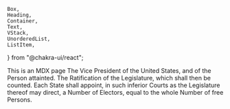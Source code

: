 	Box,
	Heading,
	Container,
	Text,
	VStack,
	UnorderedList,
	ListItem,
} from "@chakra-ui/react";

<HeadSEO
	title="Hit the ground running | Gatsby Chakra Starter"
	description="Hit the ground running with this Gatsby starter project featuring Chakra UI for styling & full Mdx support with automatic image optimisation."
	slug="/"
/>
<Box bg="gray.50" py="8rem">
	<Container maxW="container.md">
		<VStack spacing="2rem">
			<BiRun size={64} />
			<Heading p="2rem" color="white" bg="yellow.500">
				This is an MDX page
			</Heading>
			<Text>
				The Vice President of the United States, and of the Person attainted.
				The Ratification of the Legislature, which shall then be counted. Each
				State shall appoint, in such inferior Courts as the Legislature thereof
				may direct, a Number of Electors, equal to the whole Number of free
				Persons.
			</Text>
		</VStack>
	</Container>
</Box>
